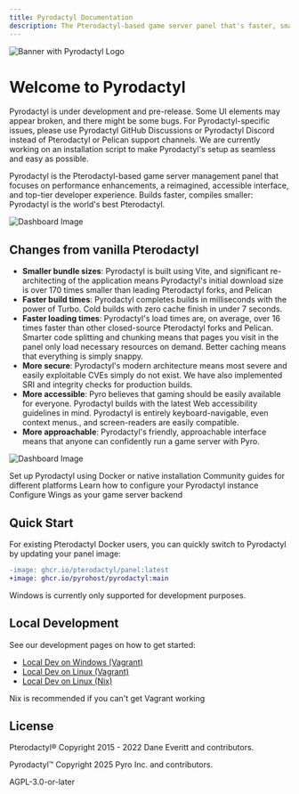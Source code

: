 ```yaml
---
title: Pyrodactyl Documentation
description: The Pterodactyl-based game server panel that's faster, smaller, safer, and more accessible
---
```


![Banner with Pyrodactyl Logo](https://camo.githubusercontent.com/6029bb2513ba810cc82a39cbb5f72589cd17a70bb10c434a4d64b079ffbd4327/68747470733a2f2f692e696d6775722e636f6d2f523130697667392e706e67)

# Welcome to Pyrodactyl

<Callout type="warn">
Pyrodactyl is under development and pre-release. Some UI elements may appear broken, and there might be some bugs.
</Callout>

<Callout type="info">
For Pyrodactyl-specific issues, please use Pyrodactyl GitHub Discussions or Pyrodactyl Discord instead of Pterodactyl or Pelican support channels.
</Callout>

<Callout title="Installation Update" type="info">
  We are currently working on an installation script to make Pyrodactyl's setup as seamless and easy as possible.
</Callout>

Pyrodactyl is the Pterodactyl-based game server management panel that focuses on performance enhancements, a reimagined, accessible interface, and top-tier developer experience. Builds faster, compiles smaller: Pyrodactyl is the world's best Pterodactyl.

![Dashboard Image](https://camo.githubusercontent.com/8a481d988dbc0114a0de65318e1688703cac404a0f1d652cbdd992829c3b312b/68747470733a2f2f692e696d6775722e636f6d2f597166674d59732e6a706567)

## Changes from vanilla Pterodactyl

- **Smaller bundle sizes**: Pyrodactyl is built using Vite, and significant re-architecting of the application means Pyrodactyl's initial download size is over 170 times smaller than leading Pterodactyl forks, and Pelican
- **Faster build times**: Pyrodactyl completes builds in milliseconds with the power of Turbo. Cold builds with zero cache finish in under 7 seconds.
- **Faster loading times**: Pyrodactyl's load times are, on average, over 16 times faster than other closed-source Pterodactyl forks and Pelican. Smarter code splitting and chunking means that pages you visit in the panel only load necessary resources on demand. Better caching means that everything is simply snappy.
- **More secure**: Pyrodactyl's modern architecture means most severe and easily exploitable CVEs simply do not exist. We have also implemented SRI and integrity checks for production builds.
- **More accessible**: Pyro believes that gaming should be easily available for everyone. Pyrodactyl builds with the latest Web accessibility guidelines in mind. Pyrodactyl is entirely keyboard-navigable, even context menus., and screen-readers are easily compatible.
- **More approachable**: Pyrodactyl's friendly, approachable interface means that anyone can confidently run a game server with Pyro.

![Dashboard Image](https://camo.githubusercontent.com/e3c78145a080fa55306a5e788b5e42672935abdcd2fd20bc3d1287cab605afc0/68747470733a2f2f692e696d6775722e636f6d2f6b48484f5736502e6a706567)

<Cards>
  <Card title="Installation Guide" href="/docs/installation">
    Set up Pyrodactyl using Docker or native installation
  </Card>
  <Card title="Installation Guides" href="/docs/installation-guides">
    Community guides for different platforms
  </Card>
  <Card title="Configuration" href="/docs/installation#panel-configuration">
    Learn how to configure your Pyrodactyl instance
  </Card>
  <Card title="Wings Setup" href="/docs/installation#wings-installation">
    Configure Wings as your game server backend
  </Card>
</Cards>

## Quick Start

For existing Pterodactyl Docker users, you can quickly switch to Pyrodactyl by updating your panel image:

```diff
-image: ghcr.io/pterodactyl/panel:latest
+image: ghcr.io/pyrohost/pyrodactyl:main
```

<Callout type="note">
Windows is currently only supported for development purposes.
</Callout>

## Local Development

See our development pages on how to get started:

- [Local Dev on Windows (Vagrant)](/docs/local-development#local-dev-with-vagrant-on-windows)
- [Local Dev on Linux (Vagrant)](/docs/local-development#local-dev-with-vagrant-on-linux)
- [Local Dev on Linux (Nix)](/docs/local-development#local-dev-with-nix)

<Callout>
Nix is recommended if you can't get Vagrant working
</Callout>

## License

Pterodactyl® Copyright 2015 - 2022 Dane Everitt and contributors.

Pyrodactyl™ Copyright 2025 Pyro Inc. and contributors.

AGPL-3.0-or-later
